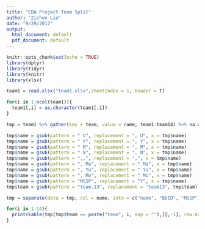 ```yaml
---
title: "EDA Project Team Split"
author: "Zichun Liu"
date: "9/29/2017"
output:
  html_document: default
  pdf_document: default
---
```


```r
knitr::opts_chunk$set(echo = TRUE)
library(dplyr)
library(tidyr)
library(knitr)
library(xlsx)
```

```r
team1 = read.xlsx("team1.xlsx",sheetIndex = 1, header = T)

for(i in 1:ncol(team1)){
  team1[,i] = as.character(team1[,i])
}
```

```r
tmp = team1 %>% gather(key = team, value = name, team1:team14) %>% na.omit

tmp$name = gsub(pattern = " U", replacement = ", U", x = tmp$name)
tmp$name = gsub(pattern = " Y", replacement = ", Y", x = tmp$name)
tmp$name = gsub(pattern = " M", replacement = ", M", x = tmp$name)
tmp$name = gsub(pattern = " N", replacement = ", N", x = tmp$name)
tmp$name = gsub(pattern = ",,", replacement = ",", x = tmp$name)
tmp$name = gsub(pattern = ", Ma", replacement = " Ma", x = tmp$name)
tmp$name = gsub(pattern = ", Yu", replacement = " Yu", x = tmp$name)
tmp$name = gsub(pattern = ", Mo", replacement = " Mo", x = tmp$name)
tmp$name = gsub(pattern = "MSSP", replacement = "Y", x = tmp$name)
tmp$team = gsub(pattern = "team.13", replacement = "team13", tmp$team)

tmp = separate(data = tmp, col = name, into = c("name", "BUID", "MSSP"),sep = ",",remove = T)

```

```r
for(i in 1:14){
  print(kable(tmp[tmp$team == paste("team", i, sep = ""),][,-1], row.names = F, caption = tmp[tmp$team == paste("team", i, sep = ""),][1,1], align = "c"))  
}
```

